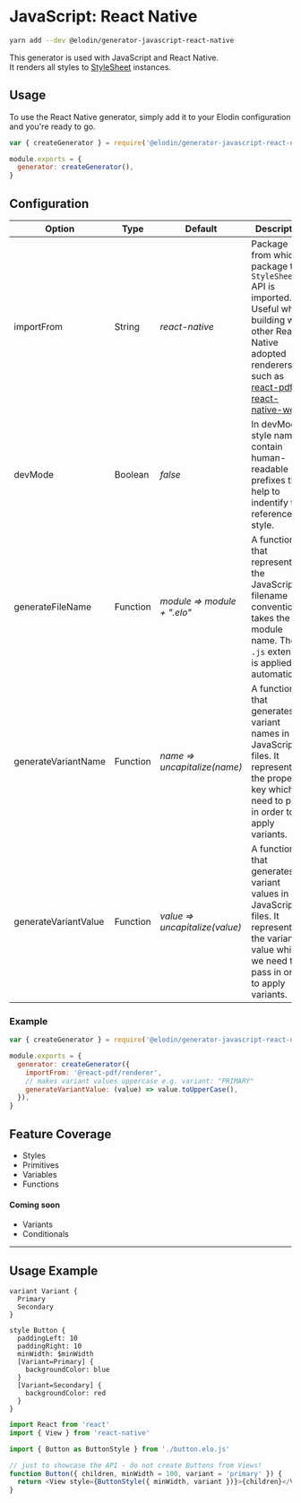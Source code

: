 

# JavaScript: React Native

```bash
yarn add --dev @elodin/generator-javascript-react-native
```

This generator is used with JavaScript and React Native.<br />
It renders all styles to [StyleSheet](https://facebook.github.io/react-native/docs/stylesheet) instances.

## Usage

To use the React Native generator, simply add it to your Elodin configuration and you're ready to go.

```javascript name=elodin.config.js
var { createGenerator } = require('@elodin/generator-javascript-react-native')

module.exports = {
  generator: createGenerator(),
}
```

## Configuration

| Option               | Type     | Default                        | Description                                                                                                                                                                                                                                |
| -------------------- | -------- | ------------------------------ | ------------------------------------------------------------------------------------------------------------------------------------------------------------------------------------------------------------------------------------------ |
| importFrom           | String   | _react-native_                 | Package from which package the `StyleSheet` API is imported. Useful when building with other React Native adopted renderers such as [react-pdf](https://react-pdf.org) or [react-native-web](https://github.com/necolas/react-native-web). |
| devMode              | Boolean  | _false_                        | In devMode, style names contain human-readable prefixes that help to indentify the referenced style.                                                                                                                                       |
| generateFileName     | Function | _module => module + ".elo"_    | A function that represents the JavaScript filename convention. It takes the module name. The `.js` extension is applied automatically.                                                                                                     |
| generateVariantName  | Function | _name => uncapitalize(name)_   | A function that generates variant names in our JavaScript files. It represents the property key which we need to pass in order to apply variants.                                                                                          |
| generateVariantValue | Function | _value => uncapitalize(value)_ | A function that generates variant values in our JavaScript files. It represents the variant value which we need to pass in order to apply variants.                                                                                        |

### Example

```javascript name=elodin.config.js
var { createGenerator } = require('@elodin/generator-javascript-react-native')

module.exports = {
  generator: createGenerator({
    importFrom: '@react-pdf/renderer',
    // makes variant values uppercase e.g. variant: "PRIMARY"
    generateVariantValue: (value) => value.toUpperCase(),
  }),
}
```

## Feature Coverage

- Styles
- Primitives
- Variables
- Functions

#### Coming soon

- Variants
- Conditionals

---

## Usage Example

```elo name=button.elo
variant Variant {
  Primary
  Secondary
}

style Button {
  paddingLeft: 10
  paddingRight: 10
  minWidth: $minWidth
  [Variant=Primary] {
    backgroundColor: blue
  }
  [Variant=Secondary] {
    backgroundColor: red
  }
}
```

```javascript name=Button.js
import React from 'react'
import { View } from 'react-native'

import { Button as ButtonStyle } from './button.elo.js'

// just to showcase the API - do not create Buttons from Views!
function Button({ children, minWidth = 100, variant = 'primary' }) {
  return <View style={ButtonStyle({ minWidth, variant })}>{children}</View>
}
```
